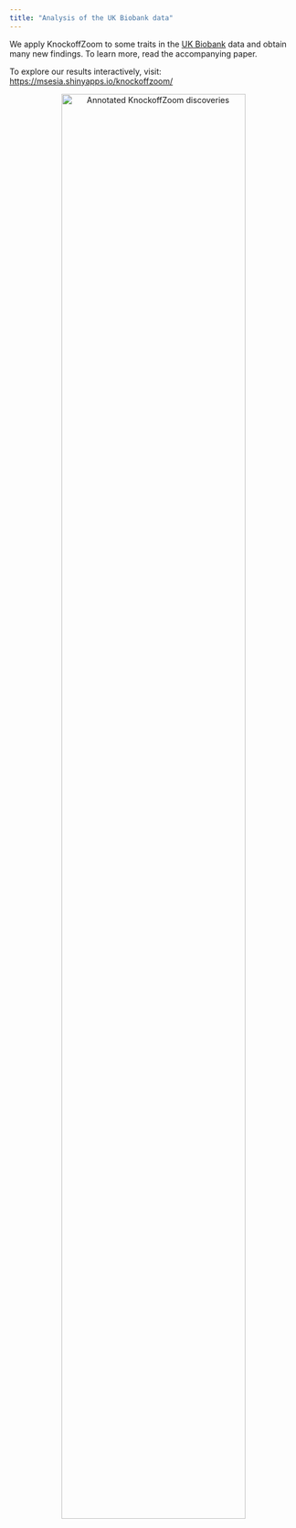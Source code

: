 ```yaml
---
title: "Analysis of the UK Biobank data"
---
```


We apply KnockoffZoom to some traits in the [UK Biobank](https://www.ukbiobank.ac.uk/) data and obtain many new findings. To learn more, read the accompanying paper.

To explore our results interactively, visit: [https://msesia.shinyapps.io/knockoffzoom/](https://msesia.shinyapps.io/knockoffzoom/)

<p style="text-align:center;">
<img src="images/annotations.png" alt="Annotated KnockoffZoom discoveries"
	title="Annotated KnockoffZoom discoveries" width="80%" height="80%" />
</p>